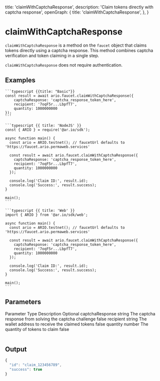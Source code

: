 
  title: 'claimWithCaptchaResponse',
  description: 'Claim tokens directly with captcha response',
  openGraph: {
    title: 'claimWithCaptchaResponse',
  },
}

# claimWithCaptchaResponse

`claimWithCaptchaResponse` is a method on the `faucet` object that claims tokens directly using a captcha response. This method combines captcha verification and token claiming in a single step.

`claimWithCaptchaResponse` does not require authentication.

## Examples

<CodeGroup title="claimWithCaptchaResponse">

    ```typescript {{title: "Basic"}}
    const result = await ario.faucet.claimWithCaptchaResponse({
        captchaResponse: 'captcha_response_token_here',
        recipient: '7oqF5r...LbpfT7',
        quantity: 1000000000
    });
    ```

    ```typescript {{ title: 'NodeJS' }}
    const { ARIO } = require('@ar.io/sdk');

    async function main() {
      const ario = ARIO.testnet(); // faucetUrl defaults to 'https://faucet.ario.permaweb.services'

      const result = await ario.faucet.claimWithCaptchaResponse({
        captchaResponse: 'captcha_response_token_here',
        recipient: '7oqF5r...LbpfT7',
        quantity: 1000000000
      });

      console.log('Claim ID:', result.id);
      console.log('Success:', result.success);
    }

    main();
    ```

    ```typescript {{ title: 'Web' }}
    import { ARIO } from '@ar.io/sdk/web';

    async function main() {
      const ario = ARIO.testnet(); // faucetUrl defaults to 'https://faucet.ario.permaweb.services'

      const result = await ario.faucet.claimWithCaptchaResponse({
        captchaResponse: 'captcha_response_token_here',
        recipient: '7oqF5r...LbpfT7',
        quantity: 1000000000
      });

      console.log('Claim ID:', result.id);
      console.log('Success:', result.success);
    }

    main();
    ```

</CodeGroup>

## Parameters

<Table>
  <Table.Head>
    <Table.Row>
      <Table.Header>Parameter</Table.Header>
      <Table.Header>Type</Table.Header>
      <Table.Header>Description</Table.Header>
      <Table.Header>Optional</Table.Header>
    </Table.Row>
  </Table.Head>
  <Table.Body>
    <Table.Row>
      <Table.Cell className="font-semibold">captchaResponse</Table.Cell>
      <Table.Cell>string</Table.Cell>
      <Table.Cell>
        The captcha response from solving the captcha challenge
      </Table.Cell>
      <Table.Cell>false</Table.Cell>
    </Table.Row>
    <Table.Row>
      <Table.Cell className="font-semibold">recipient</Table.Cell>
      <Table.Cell>string</Table.Cell>
      <Table.Cell>The wallet address to receive the claimed tokens</Table.Cell>
      <Table.Cell>false</Table.Cell>
    </Table.Row>
    <Table.Row>
      <Table.Cell className="font-semibold">quantity</Table.Cell>
      <Table.Cell>number</Table.Cell>
      <Table.Cell>The quantity of tokens to claim</Table.Cell>
      <Table.Cell>false</Table.Cell>
    </Table.Row>
  </Table.Body>
</Table>

## Output

```js
{
  "id": "claim_123456789",
  "success": true
}
```
